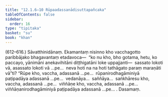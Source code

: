 ```yaml
---
title: "12.1.6–10 Rūpaadassanādisuttapañcaka"
tableOfContents: false
sidebar:
  order: 16
type: "tipitaka"
basket: "su"
book: "khan"
---
```



<DynamicBreadcrumb />

<Paragraph type="center" book="khan">
(612–616.)
</Paragraph>

<Paragraph number="1246" book="khan">
Sāvatthinidānaṃ. Ekamantaṃ nisinno kho vacchagotto paribbājako bhagavantaṃ etadavoca—  “ko nu kho, bho gotama, hetu, ko paccayo, yānimāni anekavihitāni diṭṭhigatāni loke uppajjanti—  sassato lokoti vā, asassato lokoti vā …pe…  neva hoti na na hoti tathāgato paraṃ maraṇāti vā”ti? “Rūpe kho, vaccha, adassanā …pe…  rūpanirodhagāminiyā paṭipadāya adassanā …pe…  vedanāya…  saññāya…  saṅkhāresu kho, vaccha, adassanā …pe…  viññāṇe kho, vaccha, adassanā …pe…  viññāṇanirodhagāminiyā paṭipadāya adassanā …pe… .

</Paragraph>

<Paragraph number="1247" type="center" book="khan">
Dasamaṃ.
</Paragraph>